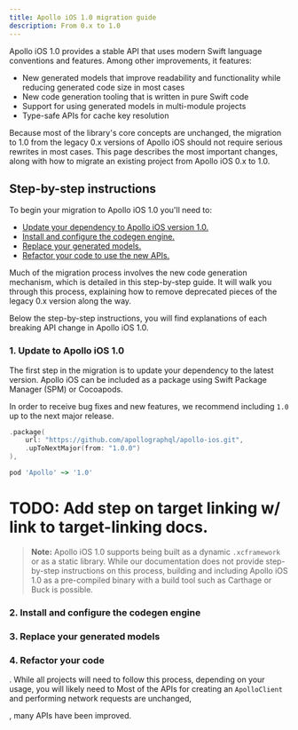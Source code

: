 ```yaml
---
title: Apollo iOS 1.0 migration guide
description: From 0.x to 1.0
---
```


Apollo iOS 1.0 provides a stable API that uses modern Swift language conventions and features. Among other improvements, it features:

- New generated models that improve readability and functionality while reducing generated code size in most cases
- New code generation tooling that is written in pure Swift code
- Support for using generated models in multi-module projects
- Type-safe APIs for cache key resolution

Because most of the library's core concepts are unchanged, the migration to 1.0 from the legacy 0.x versions of Apollo iOS should not require serious rewrites in most cases. This page describes the most important changes, along with how to migrate an existing project from Apollo iOS 0.x to 1.0.

## Step-by-step instructions

To begin your migration to Apollo iOS 1.0 you'll need to:

- [Update your dependency to Apollo iOS version 1.0.](#1-update-to-apollo-ios-10)
- [Install and configure the codegen engine.](#2-install-and-configure-the-codegen-engine)
- [Replace your generated models.](#3-replace-your-generated-models)
- [Refactor your code to use the new APIs.](#4-refactor-your-code)

Much of the migration process involves the new code generation mechanism, which is detailed in this step-by-step guide. It will walk you through this process, explaining how to remove deprecated pieces of the legacy 0.x version along the way.

Below the step-by-step instructions, you will find explanations of each breaking API change in Apollo iOS 1.0.

### 1. Update to Apollo iOS 1.0

The first step in the migration is to update your dependency to the latest version. Apollo iOS can be included as a package using Swift Package Manager (SPM) or Cocoapods.

In order to receive bug fixes and new features, we recommend including `1.0` up to the next major release.

<CodeColumns cols={2}>

```swift title="Package.swift"
.package(
    url: "https://github.com/apollographql/apollo-ios.git",
    .upToNextMajor(from: "1.0.0")
),
```

```ruby title="Podfile"
pod 'Apollo' ~> '1.0'
```

</CodeColumns>

# TODO: Add step on target linking w/ link to target-linking docs.

> **Note:** Apollo iOS 1.0 supports being built as a dynamic `.xcframework` or as a static library. While our documentation does not provide step-by-step instructions on this process, building and including Apollo iOS 1.0 as a pre-compiled binary with a build tool such as Carthage or Buck is possible.

### 2. Install and configure the codegen engine

### 3. Replace your generated models

### 4. Refactor your code

. While all projects will need to follow this process, depending on your usage, you will likely need to
Most of the APIs for creating an `ApolloClient` and performing network requests are unchanged,

, many APIs have been improved.

